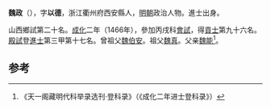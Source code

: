 '''魏政'''（{{bd|1436年||？}}），字'''以德'''，浙江衢州府西安縣人，[[明朝|明朝]]政治人物。進士出身。

山西鄉試第二十名。[[成化|成化]]二年（1466年），參加丙戌科[[會試|會試]]，得[[貢士|貢士]]第九十六名。[[殿試|殿試]]登[[進士|進士]]第三甲第十七名。曾祖父[[魏伯安|魏伯安]]。祖父[[魏真|魏真]]。父亲[[魏能|魏能]]<ref>《天一阁藏明代科举录选刊·登科录》（《成化二年进士登科录》）</ref>。

==参考==
{{reflist}}
{{明朝人物小作品}}
{{成化二年丙戌科殿試金榜}}